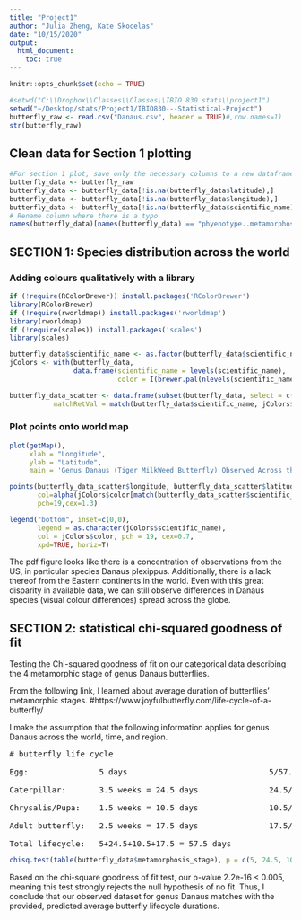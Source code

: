 ---
title: "Project1"
author: "Julia Zheng, Kate Skocelas"
date: "10/15/2020"
output:  
  html_document:
    toc: true
---

```{r setup, include=FALSE}
knitr::opts_chunk$set(echo = TRUE)
```

```{r input files, echo=FALSE}
#setwd("C:\\Dropbox\\Classes\\Classes\\IBIO 830 stats\\project1")
setwd("~/Desktop/stats/Project1/IBIO830---Statistical-Project")
butterfly_raw <- read.csv("Danaus.csv", header = TRUE)#,row.names=1)
str(butterfly_raw)
```

## Clean data for Section 1 plotting

```{r clean data for analysis 1, echo=TRUE}
#For section 1 plot, save only the necessary columns to a new dataframe and remove NA's
butterfly_data <- butterfly_raw
butterfly_data <- butterfly_data[!is.na(butterfly_data$latitude),]
butterfly_data <- butterfly_data[!is.na(butterfly_data$longitude),]
butterfly_data <- butterfly_data[!is.na(butterfly_data$scientific_name),]
# Rename column where there is a typo 
names(butterfly_data)[names(butterfly_data) == "phyenotype..metamorphosis.stage."] <- "metamorphosis_stage"

```

## SECTION 1: Species distribution across the world
### Adding colours qualitatively with a library
```{r load libraries, message=FALSE}
if (!require(RColorBrewer)) install.packages('RColorBrewer')
library(RColorBrewer)
if (!require(rworldmap)) install.packages('rworldmap')
library(rworldmap)
if (!require(scales)) install.packages('scales')
library(scales)
```

```{r}
butterfly_data$scientific_name <- as.factor(butterfly_data$scientific_name)
jColors <- with(butterfly_data,
                data.frame(scientific_name = levels(scientific_name),
                           color = I(brewer.pal(nlevels(scientific_name), name = 'Accent'))))

butterfly_data_scatter <- data.frame(subset(butterfly_data, select = c(latitude, longitude, scientific_name)),
           matchRetVal = match(butterfly_data$scientific_name, jColors$scientific_name))
```

### Plot points onto world map
```{r fig.width=14, fig.height=9}

plot(getMap(), 
     xlab = "Longitude",     
     ylab = "Latitude",     
     main = 'Genus Danaus (Tiger MilkWeed Butterfly) Observed Across the World')

points(butterfly_data_scatter$longitude, butterfly_data_scatter$latitude, 
       col=alpha(jColors$color[match(butterfly_data_scatter$scientific_name, jColors$scientific_name)],0.4), 
       pch=19,cex=1.3)

legend("bottom", inset=c(0,0), 
       legend = as.character(jColors$scientific_name),
       col = jColors$color, pch = 19, cex=0.7,
       xpd=TRUE, horiz=T)
```

The pdf figure looks like there is a concentration of observations from the US, in particular species Danaus plexippus. 
Additionally, there is a lack thereof from the Eastern continents in the world. 
Even with this great disparity in available data, we can still observe differences in Danaus species (visual colour differences) spread across the globe.

## SECTION 2: statistical chi-squared goodness of fit 
Testing the Chi-squared goodness of fit on our categorical data describing the 4 metamorphic stage of genus Danaus butterflies.

From the following link, I learned about average duration of butterflies' metamorphic stages. 
#https://www.joyfulbutterfly.com/life-cycle-of-a-butterfly/

I make the assumption that the following information applies for genus Danaus across the world, time, and region.
<pre>
# butterfly life cycle

Egg:               5 days                              5/57.5 = 0.08695652

Caterpillar:       3.5 weeks = 24.5 days               24.5/57.5 = 0.426087

Chrysalis/Pupa:    1.5 weeks = 10.5 days               10.5/57.5 = 0.1826087

Adult butterfly:   2.5 weeks = 17.5 days               17.5/57.5 = 0.3043478

Total lifecycle:   5+24.5+10.5+17.5 = 57.5 days
</pre>
```{r}
chisq.test(table(butterfly_data$metamorphosis_stage), p = c(5, 24.5, 10.5, 17.5)/57.5)

```
Based on the chi-square goodness of fit test, our p-value 2.2e-16 < 0.005, meaning this test strongly rejects the null hypothesis of no fit.
Thus, I conclude that our observed dataset for genus Danaus matches with the provided, predicted average butterfly lifecycle durations.

